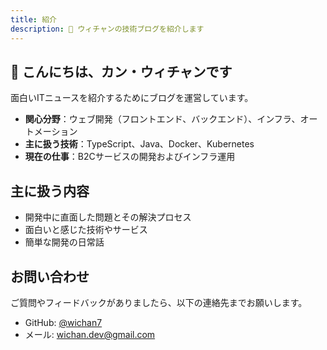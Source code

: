 ```yaml
---
title: 紹介
description: 🚀 ウィチャンの技術ブログを紹介します
---
```


## 👋 こんにちは、カン・ウィチャンです

面白いITニュースを紹介するためにブログを運営しています。

- **関心分野**：ウェブ開発（フロントエンド、バックエンド）、インフラ、オートメーション  
- **主に扱う技術**：TypeScript、Java、Docker、Kubernetes  
- **現在の仕事**：B2Cサービスの開発およびインフラ運用  

## 主に扱う内容

- 開発中に直面した問題とその解決プロセス  
- 面白いと感じた技術やサービス  
- 簡単な開発の日常話  

## お問い合わせ

ご質問やフィードバックがありましたら、以下の連絡先までお願いします。  
- GitHub: [@wichan7](https://github.com/wichan7)  
- メール: wichan.dev@gmail.com